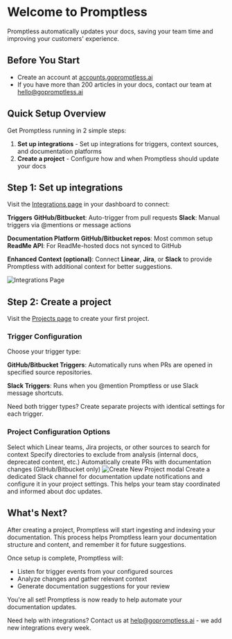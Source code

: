 # Welcome to Promptless

Promptless automatically updates your docs, saving your team time and improving your customers' experience.

## Before You Start

- Create an account at [accounts.gopromptless.ai](https://accounts.gopromptless.ai)
- If you have more than 200 articles in your docs, contact our team at [hello@gopromptless.ai](mailto:hello@gopromptless.ai)

## Quick Setup Overview

Get Promptless running in 2 simple steps:

1. **Set up integrations** - Set up integrations for triggers, context sources, and documentation platforms
2. **Create a project** - Configure how and when Promptless should update your docs

## Step 1: Set up integrations

Visit the [Integrations page](https://app.gopromptless.ai/integrations) in your dashboard to connect:

**Triggers**
    **GitHub/Bitbucket**: Auto-trigger from pull requests
    **Slack**: Manual triggers via @mentions or message actions
  
**Documentation Platform**
    **GitHub/Bitbucket repos**: Most common setup
    **ReadMe API**: For ReadMe-hosted docs not synced to GitHub

**Enhanced Context (optional)**: Connect **Linear**, **Jira**, or **Slack** to provide Promptless with additional context for better suggestions.

<Frame>
  <img src="./assets/integrations-page.png" alt="Integrations Page" />
</Frame>

## Step 2: Create a project

Visit the [Projects page](https://app.gopromptless.ai/projects) to create your first project.

### Trigger Configuration

Choose your trigger type:

**GitHub/Bitbucket Triggers**: Automatically runs when PRs are opened in specified source repositories.
    
**Slack Triggers**: Runs when you @mention Promptless or use Slack message shortcuts.

<Info>
Need both trigger types? Create separate projects with identical settings for each trigger.
</Info>

### Project Configuration Options

<ParamField path="Context Sources" type="optional">
  Select which Linear teams, Jira projects, or other sources to search for context
</ParamField>

<ParamField path="Excluded Directories" type="optional">
  Specify directories to exclude from analysis (internal docs, deprecated content, etc.)
</ParamField>

<ParamField path="Auto-publish" type="boolean">
  Automatically create PRs with documentation changes (GitHub/Bitbucket only)
</ParamField>

<Frame>
  <img src="https://promptless-customer-doc-assets.s3.amazonaws.com/docs-images/org_2lvkgU9erOFxYhtEVVC0ymPrPdF/80863009-2671-4d86-91d6-95633becce22-new-project-modal-updated.png" alt="Create New Project modal" />
</Frame>


<Tip title="Best Practice">
Create a dedicated Slack channel for documentation update notifications and configure it in your project settings. This helps your team stay coordinated and informed about doc updates.
</Tip>

## What's Next?

After creating a project, Promptless will start ingesting and indexing your documentation. This process helps Promptless learn your documentation structure and content, and remember it for future suggestions.

Once setup is complete, Promptless will:
- Listen for trigger events from your configured sources
- Analyze changes and gather relevant context
- Generate documentation suggestions for your review

<Success>
You're all set! Promptless is now ready to help automate your documentation updates.
</Success>

Need help with integrations? Contact us at [help@gopromptless.ai](mailto:help@gopromptless.ai) - we add new integrations every week.